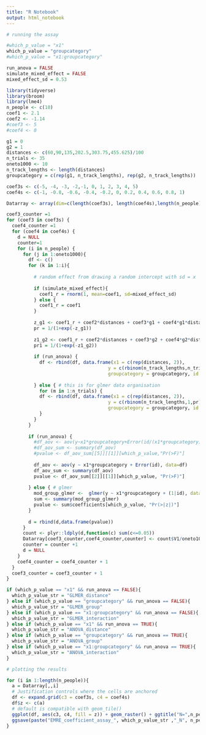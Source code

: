 ```yaml
---
title: "R Notebook"
output: html_notebook
---
```


```r
# running the assay

#which_p_value = "x1"
which_p_value = "groupcategory"
#which_p_value = "x1:groupcategory"

run_anova = FALSE
simulate_mixed_effect = FALSE
mixed_effect_sd = 0.53

library(tidyverse)
library(broom)
library(lme4)
n_people <- c(10)
coef1 <- 2.1
coef2 <- -1.14
#coef3 <- 5
#coef4 <- 0

g1 = 0
g2 = 1
distances <- c(60,90,135,202.5,303.75,455.625)/100
n_trials <- 35
oneto1000 <- 10
n_track_lengths <- length(distances)
groupcategory = c(rep(g1, n_track_lengths), rep(g2, n_track_lengths))

coef3s <- c(-5, -4, -3, -2,-1, 0, 1, 2, 3, 4, 5)
coef4s <- c(-1, -0.8, -0.6, -0.4, -0.2, 0, 0.2, 0.4, 0.6, 0.8, 1)

Datarray <- array(dim=c(length(coef3s), length(coef4s),length(n_people)))

coef3_counter =1
for (coef3 in coef3s) {
  coef4_counter =1
  for (coef4 in coef4s) {
    d = NULL
    counter=1
    for (i in n_people) {
      for (j in 1:oneto1000){
        df <- c()
        for (k in 1:i){
          
          # random effect from drawing a random intercept with sd = x
          
          if (simulate_mixed_effect){
            coef1_r = rnorm(1, mean=coef1, sd=mixed_effect_sd)
          } else {
            coef1_r = coef1
          }
  
          z_g1 <- coef1_r + coef2*distances + coef3*g1 + coef4*g1*distances
          pr = 1/(1+exp(-z_g1))
          
          z1_g2 <- coef1_r + coef2*distances + coef3*g2 + coef4*g2*distances
          pr1 = 1/(1+exp(-z1_g2))
          
          if (run_anova) {
            df <- rbind(df, data.frame(x1 = c(rep(distances, 2)),
                                     y = c(rbinom(n_track_lengths,n_trials,pr), rbinom(n_track_lengths,n_trials,pr1)),
                                     groupcategory = groupcategory, id = c(rep(k,12))))
            
          } else { # this is for glmer data organisation
            for (m in 1:n_trials) {
            df <- rbind(df, data.frame(x1 = c(rep(distances, 2)),
                                     y = c(rbinom(n_track_lengths,1,pr), rbinom(n_track_lengths,1,pr1)),
                                     groupcategory = groupcategory, id = c(rep(k,12))))
            }
          }
        }
        
        if (run_anova) {
          #df_aov <- aov(y~x1*groupcategory+Error(id/(x1*groupcategory)),data=df)
          #df_aov_sum <- summary(df_aov)
          #pvalue <- df_aov_sum[[5]][[1]][which_p_value,"Pr(>F)"]
          
          df_aov <- aov(y ~ x1*groupcategory + Error(id), data=df)
          df_aov_sum <- summary(df_aov)
          pvalue <- df_aov_sum[[2]][[1]][which_p_value, "Pr(>F)"]
          
        } else { # glmer
          mod_group_glmer <-  glmer(y ~ x1*groupcategory + (1|id), data = df, family = "binomial")
          sum <- summary(mod_group_glmer)
          pvalue <- sum$coefficients[which_p_value, "Pr(>|z|)"]
        }
        
        d = rbind(d,data.frame(pvalue))
      }
      count <- plyr::ldply(d,function(c) sum(c<=0.05))
      Datarray[coef3_counter,coef4_counter,counter] <- count$V1/oneto1000
      counter = counter +1
      d = NULL
    }
    coef4_counter = coef4_counter + 1
  }
  coef3_counter = coef3_counter + 1
}


```


```r

if (which_p_value == "x1" && run_anova == FALSE){
  which_p_value_str = "GLMER_distance"
} else if (which_p_value == "groupcategory" && run_anova == FALSE){
  which_p_value_str = "GLMER_group"
} else if (which_p_value == "x1:groupcategory" && run_anova == FALSE){
  which_p_value_str = "GLMER_interaction"
} else if (which_p_value == "x1" && run_anova == TRUE){
  which_p_value_str = "ANOVA_distance"
} else if (which_p_value == "groupcategory" && run_anova == TRUE){
  which_p_value_str = "ANOVA_group"
} else if (which_p_value == "x1:groupcategory" && run_anova == TRUE){
  which_p_value_str = "ANOVA_interaction"
}

# plotting the results

for (i in 1:length(n_people)){
  a = Datarray[,,i]
  # Justification controls where the cells are anchored
  df <- expand.grid(c3 = coef3s, c4 = coef4s)
  df$z <- c(a)
  # default is compatible with geom_tile()
  ggplot(df, aes(c3, c4, fill = z)) + geom_raster() + ggtitle("N=",n_people[i])
  ggsave(paste("EMRE_coefficient_assay_", which_p_value_str ,"_N", n_people[i] ,".jpg", sep=""))
}
```
